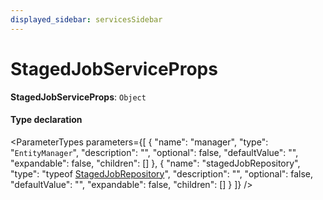 ```yaml
---
displayed_sidebar: servicesSidebar
---
```



# StagedJobServiceProps

 **StagedJobServiceProps**: `Object`

#### Type declaration

<ParameterTypes parameters={[
  {
    "name": "manager",
    "type": "`EntityManager`",
    "description": "",
    "optional": false,
    "defaultValue": "",
    "expandable": false,
    "children": []
  },
  {
    "name": "stagedJobRepository",
    "type": "typeof [StagedJobRepository](../index.md#stagedjobrepository)",
    "description": "",
    "optional": false,
    "defaultValue": "",
    "expandable": false,
    "children": []
  }
]} />
